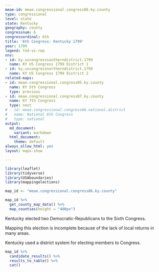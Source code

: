 ```yaml
---
meae-id: meae.congressional.congress06.ky.county
type: congressional
level: state
state: Kentucky
geography: county
congressnum: 6
congressordinal: 6th
title: '6th Congress: Kentucky 1799'
year: 1799
legend: fed-vs-rep
nnv:
- id: ky.uscongresssoutherndistrict.1799
  name: KY US Congress 1799 District 1
- id: ky.uscongressnortherndistrict.1799
  name: KY US Congress 1799 District 2
related-maps:
- id: meae.congressional.congress05.ky.county
  name: KY 5th Congress
  type: previous
- id: meae.congressional.congress07.ky.county
  name: KY 7th Congress
  type: next
# - id: meae.congressional.congress06.national.district
#   name: National 6th Congress
#   type: national
output:
  md_document:
    variant: markdown
  html_document:
    theme: default
always_allow_html: yes
layout: maps-show

---
```


```r
library(leaflet)
library(tidyverse)
library(USAboundaries)
library(mappingelections)

map_id <- "meae.congressional.congress06.ky.county"
```

<div class="map">

```r
map_id %>%
  get_county_map_data() %>%
  map_counties(height = "400px")
```

</div>

Kentucky elected two Democratic-Republicans to the Sixth Congress.

Mapping this election is incomplete because of the lack of local returns in many areas.

Kentucky used a district system for electing members to Congress.

<div class="results-table">

```r
map_id %>%
  candidate_results() %>%
  results_to_table() %>%
  cat()
```

</div>

